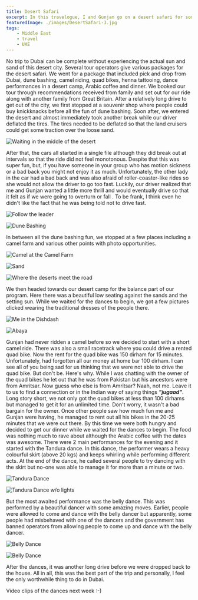 ```yaml
---
title: Desert Safari
excerpt: In this travelogue, I and Gunjan go on a desert safari for some dune bashing, Arabic coffee with dinner and the ever-popular Tandura and belly dance.
featuredImage: ./images/DesertSafari-3.jpg
tags:
    - Middle East
    - travel
    - UAE
---
```


No trip to Dubai can be complete without experiencing the actual sun and sand of this desert city. Several tour operators give various packages for the desert safari. We went for a package that included pick and drop from Dubai, dune bashing, camel riding, quad bikes, henna tattooing, dance performances in a desert camp, Arabic coffee and dinner. We booked our tour through recommendations received from family and set out for our ride along with another family from Great Britain. After a relatively long drive to get out of the city, we first stopped at a souvenir shop where people could buy knickknacks before all the fun of dune bashing. Soon after, we entered the desert and almost immediately took another break while our driver deflated the tires. The tires needed to be deflated so that the land cruisers could get some traction over the loose sand.

![Waiting in the middle of the desert](./images/DesertSafari-2.jpg)

After that, the cars all started in a single file although they did break out at intervals so that the ride did not feel monotonous. Despite that this was super fun, but, if you have someone in your group who has motion sickness or a bad back you might not enjoy it as much. Unfortunately, the other lady in the car had a bad back and was also afraid of roller-coaster-like rides so she would not allow the driver to go too fast. Luckily, our driver realized that me and Gunjan wanted a little more thrill and would eventually drive so that it felt as if we were going to overturn or fall . To be frank, I think even he didn't like the fact that he was being told not to drive fast.

![Follow the leader](./images/DesertSafari-3.jpg)

![Dune Bashing](./images/DesertSafari-4.jpg)

In between all the dune bashing fun, we stopped at a few places including a camel farm and various other points with photo opportunities.

![Camel at the Camel Farm](./images/DesertSafari-5.jpg)

![Sand](./images/DesertSafari-6.jpg)

![Where the deserts meet the road](./images/DesertSafari-7.jpg)

We then headed towards our desert camp for the balance part of our program. Here there was a beautiful low seating against the sands and the setting sun. While we waited for the dances to begin, we got a few pictures clicked wearing the traditional dresses of the people there.

![Me in the Dishdash](./images/DesertSafari-8.jpg)

![Abaya](./images/DesertSafari-9.jpg)

Gunjan had never ridden a camel before so we decided to start with a short camel ride. There was also a small racetrack where you could drive a rented quad bike. Now the rent for the quad bike was 150 dirham for 15 minutes. Unfortunately, had forgotten all our money at home bar 100 dirham. I can see all of you being sad for us thinking that we were not able to drive the quad bike. But don't be. Here's why. While I was chatting with the owner of the quad bikes he let out that he was from Pakistan but his ancestors were from Amritsar. Now guess who else is from Amritsar? Naah, not me. Leave it to us to find a connection or in the Indian way of saying things **_"jugaad"_**. Long story short, we not only got the quad bikes at less than 100 dirhams but managed to get it for an unlimited time. Don't worry, it wasn't a bad bargain for the owner. Once other people saw how much fun me and Gunjan were having, he managed to rent out all his bikes in the 20-25 minutes that we were out there. By this time we were both hungry and decided to get our dinner while we waited for the dances to begin. The food was nothing much to rave about although the Arabic coffee with the dates was awesome. There were 2 main performances for the evening and it started with the Tandura dance. In this dance, the performer wears a heavy colourful skirt (above 20 kgs) and keeps whirling while performing different acts. At the end of the dance, he called several people to try dancing with the skirt but no-one was able to manage it for more than a minute or two.

![Tandura Dance](./images/DesertSafari-10.jpg)

![Tandura Dance w/o lights](./images/DesertSafari-11.jpg)

But the most awaited performance was the belly dance. This was performed by a beautiful dancer with some amazing moves. Earlier, people were allowed to come and dance with the belly dancer but apparently, some people had misbehaved with one of the dancers and the government has banned operators from allowing people to come up and dance with the belly dancer.

![Belly Dance](./images/DesertSafari-1.jpg)

![Belly Dance](./images/DesertSafari-12.jpg)

After the dances, it was another long drive before we were dropped back to the house. All in all, this was the best part of the trip and personally, I feel the only worthwhile thing to do in Dubai.

Video clips of the dances next week :-)
